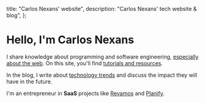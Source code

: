   title: "Carlos Nexans' website",
  description: "Carlos Nexans' tech website & blog",
};

# Hello, I'm Carlos Nexans

I share knowledge about programming and software engineering, [especially about the web](/en/articles/what-makes-web-special). On this site, you'll find [tutorials and resources](/en/tutorials).

In the blog, I write about [technology trends](/en/articles/new-technological-era-without-code) and discuss the impact they will have in the future.

I'm an entrepreneur in **SaaS** projects like [Revamos](https://revamos.com.ar) and [Planify](https://planify.la).
